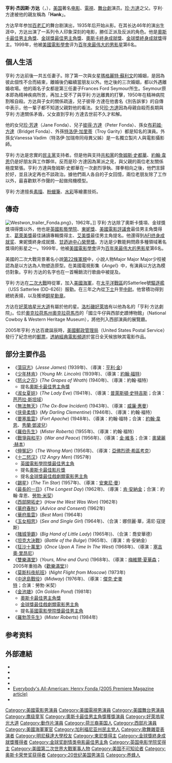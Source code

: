 {{Link style|time=2020-06-16T08:43:52+00:00}}
{{unreferenced|time=2019-04-26T11:03:09+00:00}}
{{noteTA
|G1=Show
|G2=Movie
|1=zh-cn:简·芳达; zh-hant:珍·方達;
}}
{{藝人
| 姓名     = 亨利·方達<br /> Henry Fonda
| 類型     = 男演員
| 圖片     = Henry Fonda in Warlock.jpg
| 圖片尺寸 = 250px
| 圖片簡介 =
| 原名     = 亨利·傑因斯·方達<br />Henry Jaynes Fonda
| 外文名   =
| 外文     =
| 羅馬拼音 =
| 英文名   =
| 綽號     = Hank
| 國籍     =
| 民族     =
| 出生日期 = {{birth_date|1905|5|16}}
| 出生地點 = {{flag|USA|1896}}[[內布拉斯加州|內布拉斯加州]][[格蘭德艾蘭_(內布拉斯加州)|格蘭德艾蘭]]
| 生肖     =
| 星座     =
| 逝世日期 = {{death_date_and_age|1982|8|12|1905|5|16}}
| 逝世地點 = {{USA}}[[加利福尼亞州|加利福尼亞州]][[洛杉矶|洛杉矶]]
| 職業     =
| 語言     =
| 身高     =
| 教育程度 =[[明尼蘇達大學|明尼蘇達大學]]新聞系肄業
| 宗教信仰 =
| spouse={{marriage|[[瑪格麗特·蘇利文|瑪格麗特·蘇利文]]|1931|1933}}<br>{{marriage|弗朗西絲·西摩·布羅考|1936|1950}}<br>{{marriage|蘇珊·布蘭查德|1950|1956}}<br>{{marriage|Afdera Franchetti|1957|1961}}<br>{{marriage|Shirlee Maye Adams|1965|1982}}
| children=[[簡·方達|簡·方達]]（1937年-）<br>[[彼得·方達|彼得·方達]]（1940年-2019年）
| 代表作   = 《[[怒火之花|怒火之花]]》、《[[淑女夏娃|淑女夏娃]]》、《[[俠骨柔情|俠骨柔情]]》、《[[十二怒漢|十二怒漢]]》、《[[狂沙十萬里|狂沙十萬里]]》、《[[金池塘|金池塘]]》
| 活躍年代 = 1935年–1982年
| 網站     =
| 獎項     =
| academyawards = '''[[奥斯卡荣誉奖|奥斯卡荣誉奖]]'''<br>1980年 The consummate actor, in recognition of his brilliant accomplishments and enduring contribution to the art of motion pictures<br> '''[[奧斯卡最佳男主角獎|最佳男主角]]'''<br>1981年 《[[金池塘|金池塘]]》
| baftaawards='''[[英國電影學院獎最佳男主角|最佳男主角]]'''<br>1957年 《[[十二怒漢|十二怒漢]]》
| goldenglobeawards='''[[塞西尔·B·德米尔奖|塞西尔·B·德米尔奖]]'''<br>1979年 <br> '''[[金球獎最佳戲劇類電影男主角|最佳戲劇類電影男主角]]'''<br>1981年 《[[金池塘|金池塘]]》
| tonyawards='''最佳舞台劇男主角'''<br>1948年 《Mister Roberts》 <br> '''特別獎'''<br>1979年 終身成就獎
| IMDb    =
| 電影     =
| 電視節目 =
| 舞臺劇   =
}}
'''亨利·杰因斯·方达'''（{{lang-en|Henry Jaynes Fonda}}，{{bd|1905年|5月16日|1982年|8月12日|catIdx=F}}），[[美国|美国]]著名[[电影|电影]]、[[電視|電視]]、[[舞台劇|舞台劇]]演员。[[简·方达|珍·方達]]之父。亨利·方達被他的親友稱為「'''Hank'''」。

方达早年参加[[百老匯音樂劇|百老汇]]的舞台剧演出，1935年后开始从影。在其长达46年的演出生涯中，方达出演了一系列令人印象深刻的电影，勝任正派及反派的角色。他是[[奧斯卡最佳男主角獎|奧斯卡最佳男主角獎]]、[[金球奬|金球獎最佳男主角獎]]、[[奧斯卡終身成就獎|奧斯卡終身成就獎]]、[[塞西爾·B·德米爾獎|金球奬終身成就獎]]得主。1999年，他被[[美國電影學會|美國電影學會]]评为[[百年百大明星|百年來最伟大的男影星]]第6名。

== 個人生活 ==
亨利·方达前後一共五任妻子。除了第一次與女星[[瑪格麗特·蘇利文|瑪格麗特·蘇利文]]的婚姻，是因為彼此個性不合而結束，離婚後仍繼續當朋友以外。他之後的三次婚姻，都以外遇離婚收場。他的兩名子女都是第三任妻子Frances Ford Seymour所生。Seymour原本即為精神疾病所苦，再加上受不了與亨利·方达離異的打擊，1950年在精神病院割喉自殺。方达與子女的關係疏遠，兒子彼得·方達在他書名《別告訴爹》的自傳中表示，他一輩子都不知道父親對他的看法。女兒[[简·方达|珍·方達]]因為母親自殺而長期與亨利·方達關係矛盾，父女直到亨利·方達去世前不久才和解。

他的女兒[[珍·芳達|珍·芳達]]（Jane Fonda）、兒子[[彼得·方達|彼得·方達]]（Peter Fonda）、孫女[[布莉姬·方達|布莉姬·方達]]（Bridget Fonda）、外孫[[特洛伊·加里蒂|特洛伊·加里蒂]]（Troy Garity）都是知名的演員。外孫女Vanessa Vadim（特洛伊·加瑞帝同母異父姊）是一名獨立製片人與電影攝影師。

亨利·方达是忠實的[[民主黨_(美國)|民主黨]]支持者。但是他與支持[[共和黨_(美國)|共和黨]]的[[詹姆斯·史都華|詹姆斯·史都華]]、[[約翰·韋恩|約翰·韋恩]]仍是好朋友與工作夥伴。反而是珍·方達因為黨派之見，與父親的兩位老友關係極度緊張。亨利·方達與詹姆斯·史都華在一次劇烈爭執、揮拳相向之後，他們言歸於好，並且決定再也不談政治。據他們兩人各自的子女回憶，兩位老朋友除了工作以外，最喜歡默不作聲的一起做飛機模型。

亨利·方達擅長[[素描|素描]]、[[粉蠟筆|粉蠟筆]]、[[水彩|水彩]]等繪畫技術。

== 傳奇 ==
[[File:Westwon_trailer_Fonda.png|thumbnail]]》，1962年。]]
亨利·方达除了奧斯卡獎項、金球獎獎項得獎以外，他也是[[英國電影和電視藝術學院|英國影藝學院]]、[[東妮獎|東妮獎]]、[[美國電影評議會|美國電影評議會]]最佳男主角獎得主、[[葛萊美獎|葛萊美獎]]最佳誦讀專輯獎得主、[[艾美獎|艾美獎]]最佳男主角提名。他還得到[[AFI终身成就奖|AFI终身成就奖]]、東妮獎終身成就獎、[[甘迺迪中心榮譽獎|甘迺迪中心榮譽獎]]。方达是少數能夠問鼎多種領域著名獎項的影星之一。1999年，他被[[美國電影學會|美國電影學會]]评为[[百年百大明星|百年來最伟大的男影星]]第6名。

美國的二次大戰背景著名小說[[第22條軍規|第22條軍規]]中，小說人物Major Major Major少校被認為是以方达為人物塑造原型。在美國電視影集《''Angel''》中，有演員以方达為模仿對象。亨利·方达的名字也在一首暢銷流行歌曲中被提及。

亨利·方达在[[二次大戰|二次大戰]]時從軍，加入[[美國海軍|美國海軍]]，在[[太平洋戰爭|太平洋戰區]]的Satterlee號[[驅逐艦|驅逐艦]]（USS Satterlee (DD-626)）服勤。在三年之內從[[下士|下士]]升至[[中尉_(軍階)|中尉]]。他曾積功得到總統表揚，以及獲頒[[美軍跨軍種通用勳獎|銅星勳章]]。

方达在[[好萊塢星光大道|好萊塢星光大道]]有屬於他的星。[[洛杉磯|洛杉磯]][[好萊塢|好萊塢]]有以他為名的「亨利·方达劇院」。位於[[奧克拉荷馬州|奧克拉荷馬州]][[奧克拉荷馬市|奧克拉荷馬市]]的「國立牛仔與西部史蹟博物館」（National Cowboy & Western Heritage Museum），將他列入西部演員的展覽廳。

2005年亨利·方达百歲誕辰時，[[美國郵政管理局|美國郵政管理局]]（United States Postal Service）發行了紀念他的[[郵票|郵票]]，[[透納經典電影頻道|透納經典電影頻道]]於當日全天候放映其電影作品。

== 部分主要作品 ==
* 《[[蕩寇志_(電影)|蕩寇志]]》(''Jesse James'') (1939年)、（導演：[[:en:Henry_King_(director)|亨利·金]]）
* 《[[少年林肯|少年林肯]]》(''Young Mr. Lincoln'') (1939年)、（導演：[[約翰·福特|約翰·福特]]）
* 《[[怒火之花|怒火之花]]》(''The Grapes of Wrath'') (1940年)、（導演：約翰·福特）
** 提名[[奧斯卡最佳男主角獎|奧斯卡最佳男主角獎]]
* 《[[淑女夏娃|淑女夏娃]]》(''The Lady Eve'') (1941年)、（導演：[[普萊斯頓·史特吉斯|普萊斯頓·史特吉斯]]；合演：[[芭芭拉·斯坦域|芭芭拉·斯坦域]]）
* 《[[無法無天|無法無天]]》(''The Ox-Bow Incident'') (1943年)、（導演：[[威廉·惠曼|威廉·惠曼]]）
* 《[[侠骨柔情|侠骨柔情]]》(''My Darling Clementine'') (1946年)、（導演：約翰·福特）
* 《[[要塞風雲|要塞風雲]]》(''Fort Apache'') (1948年)、（導演：約翰·福特；合演：[[約翰·韋恩|約翰·韋恩]]、[[秀蘭·鄧波兒|秀蘭·鄧波兒]]）
* 《[[羅伯先生|羅伯先生]]》(''Mister Roberts'') (1955年)、（導演：約翰·福特）
* 《[[戰爭與和平_(電影)|戰爭與和平]]》(''War and Peace'') (1956年)、（導演：[[:en:King_Vidor|金·維多]]；合演：[[奧黛麗·赫本|奧黛麗·赫本]]）
* 《[[伸冤記|伸冤記]]》(''The Wrong Man'') (1956年)、（導演：[[亞佛烈德·希區考克|亞佛烈德·希區考克]]）
* 《[[十二怒汉_(電影)|十二怒汉]]》(''12 Angry Men'') (1957年)
** [[英國電影學院獎最佳男主角|英國電影學院獎最佳男主角]]
** 提名[[奧斯卡最佳影片獎|奧斯卡最佳影片獎]]
** 提名[[金球獎最佳戲劇類電影男主角|金球獎最佳戲劇類電影男主角]]
* 《[[錫星|錫星]]》(''The Tin Star'') (1957年)、（導演：[[安東尼·曼|安東尼·曼]]）
* 《[[最長的一日|最長的一日]]》(''The Longest Day'') (1962年)、（導演：[[肯·安納金|肯·安納金]]；合演：約翰·韋恩、[[勞勃·米契|勞勃·米契]]）
* 《[[西部開拓史|西部開拓史]]》(''How the West Was Won'') (1962年)
* 《[[華府春秋|華府春秋]]》(''Advice and Consent'') (1962年)
* 《[[華府風雲|華府風雲]]》(''Best Man'') (1964年)
* 《[[玉女相思|玉女相思]]》(''Sex and Single Girl'') (1964年)、（合演：娜但麗·華，湯尼·寇提斯）
* 《[[賭城爭霸|賭城爭霸]]》(''Big Hand of Little Lady '') (1965年))、（合演：喬安華德）
* 《[[坦克大決戰_(電影)|坦克大決戰]]》(''Battle of the Bulge'') (1965年)、（導演：肯·安納金）
* 《[[狂沙十萬里|狂沙十萬里]]》(''Once Upon A Time In The West'') (1968年)、（導演：[[塞吉奧·里昂尼|塞吉奧·里昂尼]]）
* 《[[雙樂滿堂|雙樂滿堂]]》(''Yours, Mine and Ours'') (1968年)、（導演：[[:en:Melville_Shavelson|梅維爾·夏華森]]；2005年重拍為《[[歡樂滿堂|歡樂滿堂]]》）
* 《[[蛇_(法國電影)|莫斯科夜航班]]》(''Night Flight from Moscow'') (1973年)
* 《[[中途島戰役_(電影)|中途島戰役]]》(''Midway'') (1976年)、（導演：[[:en:Jack_Smight|傑克·史麥特]]；合演：勞勃·米契）
* 《[[金池塘|金池塘]]》(''On Golden Pond'') (1981年)
** [[奧斯卡最佳男主角獎|奧斯卡最佳男主角獎]]
** [[金球獎最佳戲劇類電影男主角|金球獎最佳戲劇類電影男主角]]
** 提名[[英國電影學院獎最佳男主角|英國電影學院獎最佳男主角]]
* 《[[羅勃茨先生|羅勃茨先生]]》(''Mister Roberts'') (1984年)

== 参考资料 ==
{{reflist|35em}}

== 外部連結 ==
{{portal|人物}}
{{Commons|Henry Fonda}}
* {{imdb name|id=0000020|name=Henry Fonda}}
* {{tcmdb name|id=63585|name=Henry Fonda}}
* {{ibdb name|id=40805|name=Henry Fonda}}
* {{nndb name|id=496/000026418|name=Henry Fonda}}
* [https://web.archive.org/web/20071016142049/http://home.nyc.rr.com/alweisel/premierefonda.htm Everybody's All-American: Henry Fonda (2005 Premiere Magazine article)]
* {{tvtome person|id=20389|name=Henry Fonda}}
{{奧斯卡最佳男主角獎}}
{{金球獎最佳戲劇類電影男主角}}
{{塞西尔·B·德米尔奖}}
{{20世纪70年代肯尼迪中心荣誉奖}}
{{AFI終身成就獎}}
{{Authority control}}

{{DEFAULTSORT:Fonda, Henry}}
[[Category:美國電影男演員|Category:美國電影男演員]]
[[Category:美國電視男演員|Category:美國電視男演員]]
[[Category:美國舞台男演員|Category:美國舞台男演員]]
[[Category:鹰级童军|Category:鹰级童军]]
[[Category:奧斯卡最佳男主角獎獲獎演員|Category:奧斯卡最佳男主角獎獲獎演員]]
[[Category:好萊塢星光大道|Category:好萊塢星光大道]]
[[Category:動作片演員|Category:動作片演員]]
[[Category:荷兰裔美国人|Category:荷兰裔美国人]]
[[Category:西部片演員|Category:西部片演員]]
[[Category:美國海軍軍官|Category:美國海軍軍官]]
[[Category:加利福尼亚州民主党人|Category:加利福尼亚州民主党人]]
[[Category:歌舞雜耍表演者|Category:歌舞雜耍表演者]]
[[Category:明尼蘇達大學校友|Category:明尼蘇達大學校友]]
[[Category:東尼獎得主|Category:東尼獎得主]]
[[Category:金球獎終身成就獎獲得者|Category:金球獎終身成就獎獲得者]]
[[Category:金球奖剧情类电影最佳男主角|Category:金球奖剧情类电影最佳男主角]]
[[Category:英国电影学院奖得主|Category:英国电影学院奖得主]]
[[Category:美國第二次世界大戰軍事人物|Category:美國第二次世界大戰軍事人物]]
[[Category:美国不可知论者|Category:美国不可知论者]]
[[Category:奥斯卡荣誉奖获得者|Category:奥斯卡荣誉奖获得者]]
[[Category:20世纪美国男演员|Category:20世纪美国男演员]]
[[Category:养蜂人|Category:养蜂人]]